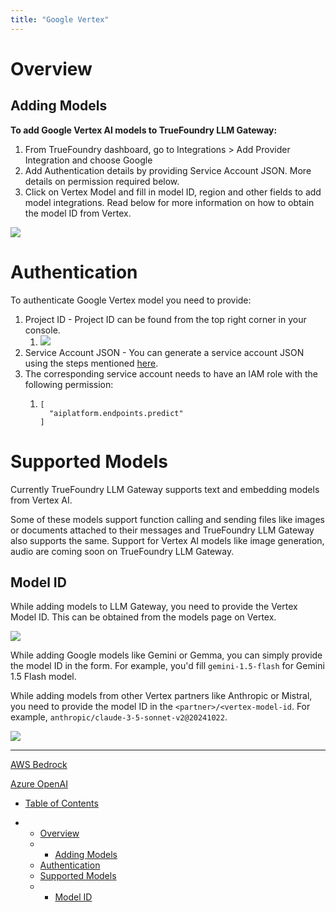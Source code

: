 ```yaml
---
title: "Google Vertex"
---
```


# Overview

## Adding Models

**To add Google Vertex AI models to TrueFoundry LLM Gateway:**

1. From TrueFoundry dashboard, go to Integrations > Add Provider Integration and choose Google
2. Add Authentication details by providing Service Account JSON. More details on permission required below.
3. Click on Vertex Model and fill in model ID, region and other fields to add model integrations. Read below for more information on how to obtain the model ID from Vertex.

<Frame caption="Adding Vertex Models to LLM Gateway">
  <img src="/images/docs/297afa6f3a6e4afb3bea71b357cc869be808ac25ec40f11eb70eef6cb6fb0726-Screenshot_2025-01-30_at_11.00.58_AM.png" />
</Frame>

# Authentication

To authenticate Google Vertex model you need to provide:

1. Project ID - Project ID can be found from the top right corner in your console.
   1. ![](/images/docs/b3f40abdc4b83512a66eecc762ce07a9d8af5ff88efb7570b55684fe30ee7437-Screenshot_2025-01-30_at_11.24.27_AM.png)
2. Service Account JSON - You can generate a service account JSON using the steps mentioned [here](https://cloud.google.com/iam/docs/keys-create-delete).
3. The corresponding service account needs to have an IAM role with the following permission:
   1. ```
      [
        "aiplatform.endpoints.predict"
      ]
      ```

# Supported Models

Currently TrueFoundry LLM Gateway supports text and embedding models from Vertex AI.

Some of these models support function calling and sending files like images or documents attached to their messages and TrueFoundry LLM Gateway also supports the same. Support for Vertex AI models like image generation, audio are coming soon on TrueFoundry LLM Gateway.

## Model ID

While adding models to LLM Gateway, you need to provide the Vertex Model ID. This can be obtained from the models page on Vertex.

![](/images/docs/ce958f64be249cf6a9a1cfc3a10ba22412b8a1b17ffdc1d46edfafc1a692b4a6-Screenshot_2025-02-03_at_9.58.14_AM.png)

While adding Google models like Gemini or Gemma, you can simply provide the model ID in the form. For example, you'd fill `gemini-1.5-flash` for Gemini 1.5 Flash model.

While adding models from other Vertex partners like Anthropic or Mistral, you need to provide the model ID in the `<partner>/<vertex-model-id`. For example, `anthropic/claude-3-5-sonnet-v2@20241022`.

<Frame caption="Adding an anthropic model">
  <img src="/images/docs/0d11f4746b8f2b1941acfd4ce5c69b561df1b0a8d77eedb6d5c8c81051243597-Screenshot_2025-02-03_at_9.50.54_AM.png" />
</Frame>

***

[AWS Bedrock](/docs/aws-bedrock)

[Azure OpenAI](/docs/azure-openai)

* [Table of Contents](#)

* * [Overview](#overview)
  * * [Adding Models](#adding-models)
  * [Authentication](#authentication)
  * [Supported Models](#supported-models)
  * * [Model ID](#model-id)
